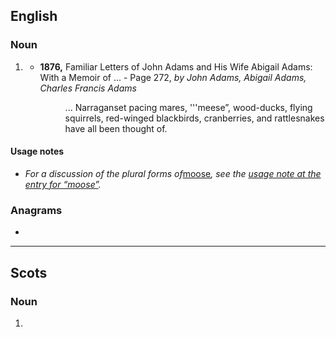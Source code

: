 {{also|Mooses}}
==English==

===Noun===
{{head|en|noun plural form}}

# {{lb|en|dated|rare}} {{plural of|moose|lang=en}}
#* '''1876,''' Familiar Letters of John Adams and His Wife Abigail Adams: With a Memoir of ... - Page 272, ''by John Adams, Abigail Adams, Charles Francis Adams''
#*: ... Narraganset pacing mares, '''meese”, wood-ducks, flying squirrels, red-winged blackbirds, cranberries, and rattlesnakes have all been thought of.

====Usage notes====
* ''For a discussion of the plural forms of ''[[moose]]'', see the [[moose#Usage notes|usage note at the entry for “moose”]].''

===Anagrams===
* {{anagrams|en|osmose}}

----

==Scots==

===Noun===
{{head|sco|noun plural form}}

# {{plural of|moose|lang=sco}}